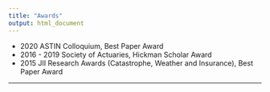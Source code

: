 ```yaml
---
title: "Awards"
output: html_document
---
```



* 2020          ASTIN Colloquium, Best Paper Award
* 2016 - 2019   Society of Actuaries, Hickman Scholar Award 
* 2015          JII Research Awards (Catastrophe, Weather and Insurance), Best Paper Award



* * *